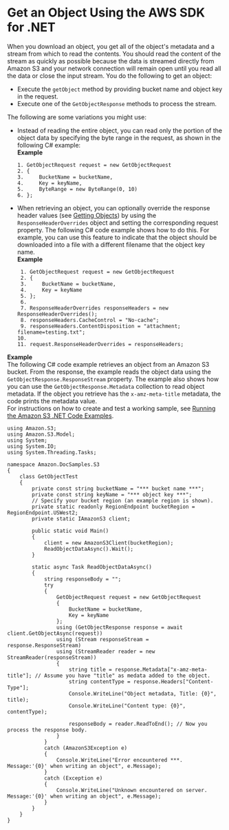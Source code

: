 # Get an Object Using the AWS SDK for \.NET<a name="RetrievingObjectUsingNetSDK"></a>

When you download an object, you get all of the object's metadata and a stream from which to read the contents\. You should read the content of the stream as quickly as possible because the data is streamed directly from Amazon S3 and your network connection will remain open until you read all the data or close the input stream\. You do the following to get an object:
+ Execute the `getObject` method by providing bucket name and object key in the request\.
+ Execute one of the `GetObjectResponse` methods to process the stream\.

The following are some variations you might use:
+ Instead of reading the entire object, you can read only the portion of the object data by specifying the byte range in the request, as shown in the following C\# example:  
**Example**  

  ```
  1. GetObjectRequest request = new GetObjectRequest 
  2. {
  3.     BucketName = bucketName,
  4.     Key = keyName,
  5.     ByteRange = new ByteRange(0, 10)
  6. };
  ```
+ When retrieving an object, you can optionally override the response header values \(see [Getting Objects](GettingObjectsUsingAPIs.mdx)\) by using the `ResponseHeaderOverrides` object and setting the corresponding request property\. The following C\# code example shows how to do this\. For example, you can use this feature to indicate that the object should be downloaded into a file with a different filename that the object key name\.   
**Example**  

  ```
   1. GetObjectRequest request = new GetObjectRequest 
   2. {
   3.     BucketName = bucketName,
   4.     Key = keyName
   5. };
   6. 
   7. ResponseHeaderOverrides responseHeaders = new ResponseHeaderOverrides();
   8. responseHeaders.CacheControl = "No-cache";
   9. responseHeaders.ContentDisposition = "attachment; filename=testing.txt";
  10. 
  11. request.ResponseHeaderOverrides = responseHeaders;
  ```

**Example**  
The following C\# code example retrieves an object from an Amazon S3 bucket\. From the response, the example reads the object data using the `GetObjectResponse.ResponseStream` property\. The example also shows how you can use the `GetObjectResponse.Metadata` collection to read object metadata\. If the object you retrieve has the `x-amz-meta-title` metadata, the code prints the metadata value\.  
For instructions on how to create and test a working sample, see [Running the Amazon S3 \.NET Code Examples](UsingTheMPDotNetAPI.mdx#TestingDotNetApiSamples)\.  

```
using Amazon.S3;
using Amazon.S3.Model;
using System;
using System.IO;
using System.Threading.Tasks;

namespace Amazon.DocSamples.S3
{
    class GetObjectTest
    {
        private const string bucketName = "*** bucket name ***";
        private const string keyName = "*** object key ***";
        // Specify your bucket region (an example region is shown).
        private static readonly RegionEndpoint bucketRegion = RegionEndpoint.USWest2;
        private static IAmazonS3 client;

        public static void Main()
        {
            client = new AmazonS3Client(bucketRegion);
            ReadObjectDataAsync().Wait();
        }

        static async Task ReadObjectDataAsync()
        {
            string responseBody = "";
            try
            {
                GetObjectRequest request = new GetObjectRequest
                {
                    BucketName = bucketName,
                    Key = keyName
                };
                using (GetObjectResponse response = await client.GetObjectAsync(request))
                using (Stream responseStream = response.ResponseStream)
                using (StreamReader reader = new StreamReader(responseStream))
                {
                    string title = response.Metadata["x-amz-meta-title"]; // Assume you have "title" as medata added to the object.
                    string contentType = response.Headers["Content-Type"];
                    Console.WriteLine("Object metadata, Title: {0}", title);
                    Console.WriteLine("Content type: {0}", contentType);

                    responseBody = reader.ReadToEnd(); // Now you process the response body.
                }
            }
            catch (AmazonS3Exception e)
            {
                Console.WriteLine("Error encountered ***. Message:'{0}' when writing an object", e.Message);
            }
            catch (Exception e)
            {
                Console.WriteLine("Unknown encountered on server. Message:'{0}' when writing an object", e.Message);
            }
        }
    }
}
```